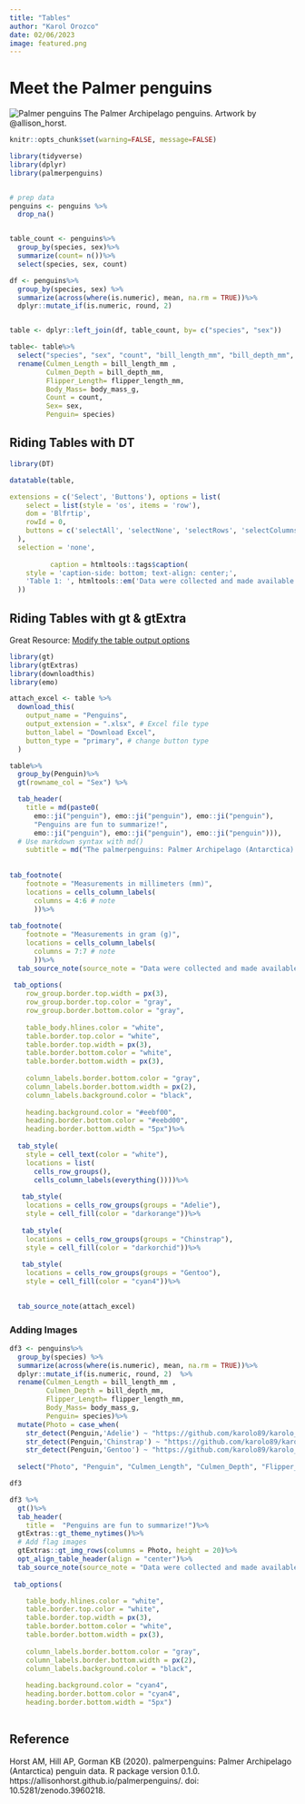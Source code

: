 ```yaml
---
title: "Tables"
author: "Karol Orozco"
date: 02/06/2023
image: featured.png
---
```


# Meet the Palmer penguins

![Palmer penguins](featured.png) The Palmer Archipelago penguins. Artwork by @allison_horst.

```r
knitr::opts_chunk$set(warning=FALSE, message=FALSE)

library(tidyverse)
library(dplyr)
library(palmerpenguins)


# prep data
penguins <- penguins %>%
  drop_na()


table_count <- penguins%>%
  group_by(species, sex)%>%
  summarize(count= n())%>%
  select(species, sex, count)

df <- penguins%>%
  group_by(species, sex) %>% 
  summarize(across(where(is.numeric), mean, na.rm = TRUE))%>% 
  dplyr::mutate_if(is.numeric, round, 2)


table <- dplyr::left_join(df, table_count, by= c("species", "sex"))

table<- table%>%
  select("species", "sex", "count", "bill_length_mm", "bill_depth_mm", "flipper_length_mm", "body_mass_g")%>%
  rename(Culmen_Length = bill_length_mm , 
         Culmen_Depth = bill_depth_mm,  
         Flipper_Length= flipper_length_mm, 
         Body_Mass= body_mass_g,
         Count = count,
         Sex= sex,
         Penguin= species)
```

## Riding Tables with DT

```r
library(DT)

datatable(table,

extensions = c('Select', 'Buttons'), options = list(
    select = list(style = 'os', items = 'row'),
    dom = 'Blfrtip',
    rowId = 0,
    buttons = c('selectAll', 'selectNone', 'selectRows', 'selectColumns', 'selectCells')
  ),
  selection = 'none',
    
          caption = htmltools::tags$caption(
    style = 'caption-side: bottom; text-align: center;',
    'Table 1: ', htmltools::em('Data were collected and made available by Dr. Kristen Gorman and the Palmer Station, Antarctica LTER, a member of the Long Term Ecological Research Network.')
  ))

```

## Riding Tables with gt & gtExtra

Great Resource: [Modify the table output options](https://gt.rstudio.com/reference/tab_options.html)

```r

library(gt)
library(gtExtras)
library(downloadthis)
library(emo)

attach_excel <- table %>%
  download_this(
    output_name = "Penguins",
    output_extension = ".xlsx", # Excel file type
    button_label = "Download Excel",
    button_type = "primary", # change button type
  )

table%>%
  group_by(Penguin)%>%
  gt(rowname_col = "Sex") %>%

  tab_header(
    title = md(paste0(
      emo::ji("penguin"), emo::ji("penguin"), emo::ji("penguin"),
      "Penguins are fun to summarize!",
      emo::ji("penguin"), emo::ji("penguin"), emo::ji("penguin"))),
  # Use markdown syntax with md()
    subtitle = md("The palmerpenguins: Palmer Archipelago (Antarctica) penguin data"))%>%
  
  
tab_footnote(
    footnote = "Measurements in millimeters (mm)", 
    locations = cells_column_labels(
      columns = 4:6 # note
      ))%>% 
  
tab_footnote(
    footnote = "Measurements in gram (g)", 
    locations = cells_column_labels(
      columns = 7:7 # note
      ))%>% 
  tab_source_note(source_note = "Data were collected and made available by Dr. Kristen Gorman and the Palmer Station, Antarctica LTER, a member of the Long Term Ecological Research Network. | Table: Karol Orozco")%>% 
  
 tab_options(
    row_group.border.top.width = px(3),
    row_group.border.top.color = "gray",
    row_group.border.bottom.color = "gray",
    
    table_body.hlines.color = "white",
    table.border.top.color = "white",
    table.border.top.width = px(3),
    table.border.bottom.color = "white",
    table.border.bottom.width = px(3),
    
    column_labels.border.bottom.color = "gray",
    column_labels.border.bottom.width = px(2),
    column_labels.background.color = "black",
    
    heading.background.color = "#eebf00",
    heading.border.bottom.color = "#eebd00",
    heading.border.bottom.width = "5px")%>% 
  
  tab_style(
    style = cell_text(color = "white"),
    locations = list(
      cells_row_groups(),
      cells_column_labels(everything())))%>%
  
   tab_style(
    locations = cells_row_groups(groups = "Adelie"),
    style = cell_fill(color = "darkorange"))%>%
  
   tab_style(
    locations = cells_row_groups(groups = "Chinstrap"),
    style = cell_fill(color = "darkorchid"))%>%
  
   tab_style(
    locations = cells_row_groups(groups = "Gentoo"),
    style = cell_fill(color = "cyan4"))%>%

  
  tab_source_note(attach_excel)


```

### Adding Images

```r
df3 <- penguins%>%
  group_by(species) %>% 
  summarize(across(where(is.numeric), mean, na.rm = TRUE))%>% 
  dplyr::mutate_if(is.numeric, round, 2)  %>%
  rename(Culmen_Length = bill_length_mm , 
         Culmen_Depth = bill_depth_mm,  
         Flipper_Length= flipper_length_mm, 
         Body_Mass= body_mass_g,
         Penguin= species)%>%
  mutate(Photo = case_when(
    str_detect(Penguin,'Adelie') ~ "https://github.com/karolo89/karolo_website/blob/main/viz/Table/adellie.png?raw=true", 
    str_detect(Penguin,'Chinstrap') ~ "https://github.com/karolo89/karolo_website/blob/main/viz/Table/chinstrap.png?raw=true",
    str_detect(Penguin,'Gentoo') ~ "https://github.com/karolo89/karolo_website/blob/main/viz/Table/gentoo.png?raw=true"))%>%
  
  select("Photo", "Penguin", "Culmen_Length", "Culmen_Depth", "Flipper_Length", "Body_Mass")

df3
```

```r
df3 %>%
  gt()%>%
  tab_header(
    title =  "Penguins are fun to summarize!")%>%
  gtExtras::gt_theme_nytimes()%>%
  # Add flag images
  gtExtras::gt_img_rows(columns = Photo, height = 20)%>%
  opt_align_table_header(align = "center")%>% 
  tab_source_note(source_note = "Data were collected and made available by Dr. Kristen Gorman and the Palmer Station, Antarctica LTER, a member of the Long Term Ecological Research Network. | Table: Karol Orozco")%>% 
  
 tab_options(

    table_body.hlines.color = "white",
    table.border.top.color = "white",
    table.border.top.width = px(3),
    table.border.bottom.color = "white",
    table.border.bottom.width = px(3),
    
    column_labels.border.bottom.color = "gray",
    column_labels.border.bottom.width = px(2),
    column_labels.background.color = "black",
    
    heading.background.color = "cyan4",
    heading.border.bottom.color = "cyan4",
    heading.border.bottom.width = "5px")
 
```

## Reference

Horst AM, Hill AP, Gorman KB (2020). palmerpenguins: Palmer Archipelago (Antarctica) penguin data. R package version 0.1.0. https://allisonhorst.github.io/palmerpenguins/. doi: 10.5281/zenodo.3960218.
